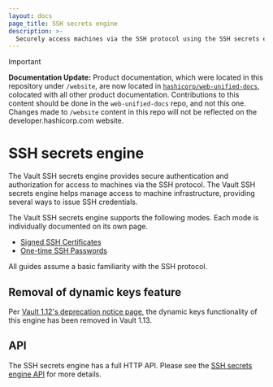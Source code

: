 ```yaml
---
layout: docs
page_title: SSH secrets engine
description: >-
  Securely access machines via the SSH protocol using the SSH secrets engine plugin. It supports signed SSH certificates and one-time password modes.
---
```


> [!IMPORTANT]  
> **Documentation Update:** Product documentation, which were located in this repository under `/website`, are now located in [`hashicorp/web-unified-docs`](https://github.com/hashicorp/web-unified-docs), colocated with all other product documentation. Contributions to this content should be done in the `web-unified-docs` repo, and not this one. Changes made to `/website` content in this repo will not be reflected on the developer.hashicorp.com website.

# SSH secrets engine

The Vault SSH secrets engine provides secure authentication and authorization
for access to machines via the SSH protocol. The Vault SSH secrets engine helps
manage access to machine infrastructure, providing several ways to issue SSH
credentials.

The Vault SSH secrets engine supports the following modes. Each mode is
individually documented on its own page.

- [Signed SSH Certificates](/vault/docs/secrets/ssh/signed-ssh-certificates)
- [One-time SSH Passwords](/vault/docs/secrets/ssh/one-time-ssh-passwords)

All guides assume a basic familiarity with the SSH protocol.

## Removal of dynamic keys feature

Per [Vault 1.12's deprecation notice page](/vault/docs/v1.12.x/deprecation),
the dynamic keys functionality of this engine has been removed in Vault 1.13.

## API

The SSH secrets engine has a full HTTP API. Please see the
[SSH secrets engine API](/vault/api-docs/secret/ssh) for more
details.
